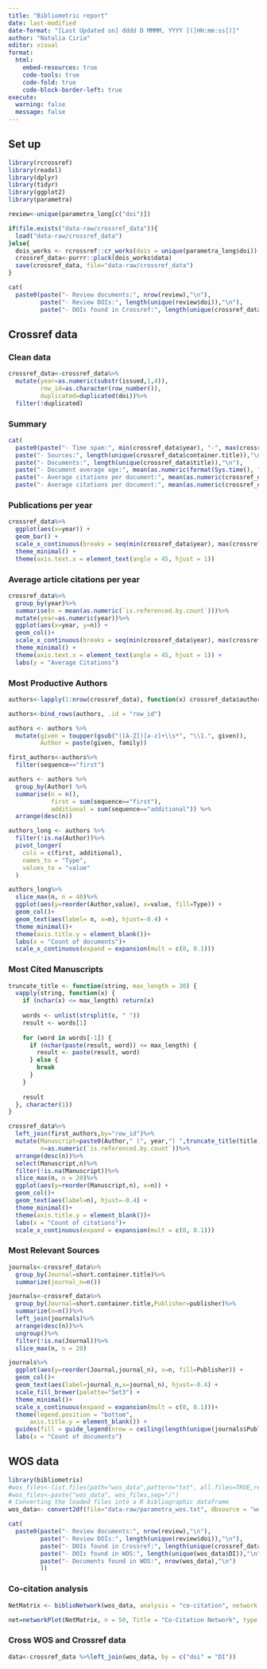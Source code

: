 ```yaml
---
title: "Bibliometric report"
date: last-modified
date-format: "[Last Updated on] dddd D MMMM, YYYY [(]HH:mm:ss[)]"
author: "Natalia Ciria"
editor: visual
format:
  html:
    embed-resources: true
    code-tools: true
    code-fold: true
    code-block-border-left: true
execute:
  warning: false
  message: false
---
```


## Set up

```r
library(rcrossref)
library(readxl)
library(dplyr)
library(tidyr)
library(ggplot2)
library(parametra)

review<-unique(parametra_long[c("doi")])

if(file.exists("data-raw/crossref_data")){
  load("data-raw/crossref_data")
}else{
  dois_works <- rcrossref::cr_works(dois = unique(parametra_long$doi))
  crossref_data<-purrr::pluck(dois_works$data)
  save(crossref_data, file="data-raw/crossref_data")
}
```

```r
cat(
  paste0(paste("- Review documents:", nrow(review),"\n"),
         paste("- Review DOIs:", length(unique(review$doi)),"\n"),
         paste("- DOIs found in Crossref:", length(unique(crossref_data$doi)),"\n")))
```

## Crossref data

### Clean data

```r
crossref_data<-crossref_data%>%
  mutate(year=as.numeric(substr(issued,1,4)),
         row_id=as.character(row_number()),
         duplicated=duplicated(doi))%>%
  filter(!duplicated)
```

### Summary

```r
cat(
  paste0(paste("- Time spam:", min(crossref_data$year), "-", max(crossref_data$year),"\n"),
  paste("- Sources:", length(unique(crossref_data$container.title)),"\n"),
  paste("- Documents:", length(unique(crossref_data$title)),"\n"),
  paste("- Document average age:", mean(as.numeric(format(Sys.time(), "%Y"))-crossref_data$year),"\n"),
  paste("- Average citations per document:", mean(as.numeric(crossref_data$is.referenced.by.count)),"\n"),
  paste("- Average citations per document:", mean(as.numeric(crossref_data$is.referenced.by.count)/(as.numeric(format(Sys.time(), "%Y"))-crossref_data$year)),"\n")))
```

### Publications per year

```r
crossref_data%>%
  ggplot(aes(x=year)) +
  geom_bar() +
  scale_x_continuous(breaks = seq(min(crossref_data$year), max(crossref_data$year), by=2)) +
  theme_minimal() +
  theme(axis.text.x = element_text(angle = 45, hjust = 1))
```

### Average article citations per year

```r
crossref_data%>%
  group_by(year)%>%
  summarise(n = mean(as.numeric(`is.referenced.by.count`)))%>%
  mutate(year=as.numeric(year))%>%
  ggplot(aes(x=year, y=n)) +
  geom_col()+
  scale_x_continuous(breaks = seq(min(crossref_data$year), max(crossref_data$year), by=2)) +
  theme_minimal() +
  theme(axis.text.x = element_text(angle = 45, hjust = 1)) +
  labs(y = "Average Citations")
```

### Most Productive Authors

```r
authors<-lapply(1:nrow(crossref_data), function(x) crossref_data$author[[x]])

authors<-bind_rows(authors, .id = "row_id")

authors <- authors %>%
  mutate(given = toupper(gsub("([A-Z])[a-z]+\\s*", "\\1.", given)),
         Author = paste(given, family)) 

first_authors<-authors%>%
  filter(sequence=="first")

authors <- authors %>%
  group_by(Author) %>%
  summarise(n = n(),
            first = sum(sequence=="first"),
            additional = sum(sequence=="additional")) %>%
  arrange(desc(n))

authors_long <- authors %>%
  filter(!is.na(Author))%>%
  pivot_longer(
    cols = c(first, additional),
    names_to = "Type",
    values_to = "value"
  )

authors_long%>% 
  slice_max(n, n = 40)%>%
  ggplot(aes(y=reorder(Author,value), x=value, fill=Type)) +
  geom_col()+
  geom_text(aes(label= n, x=n), hjust=-0.4) +
  theme_minimal()+
  theme(axis.title.y = element_blank())+
  labs(x = "Count of documents")+
  scale_x_continuous(expand = expansion(mult = c(0, 0.1)))
```

### Most Cited Manuscripts

```r
truncate_title <- function(string, max_length = 30) {
  vapply(string, function(x) {
    if (nchar(x) <= max_length) return(x)
    
    words <- unlist(strsplit(x, " "))
    result <- words[1]
    
    for (word in words[-1]) {
      if (nchar(paste(result, word)) <= max_length) {
        result <- paste(result, word)
      } else {
        break
      }
    }
    
    result
  }, character(1))
}

crossref_data%>%
  left_join(first_authors,by="row_id")%>%
  mutate(Manuscript=paste0(Author," (", year,") ",truncate_title(title)),
         n=as.numeric(`is.referenced.by.count`))%>%
  arrange(desc(n))%>%
  select(Manuscript,n)%>%
  filter(!is.na(Manuscript))%>%
  slice_max(n, n = 20)%>%
  ggplot(aes(y=reorder(Manuscript,n), x=n)) +
  geom_col()+
  geom_text(aes(label=n), hjust=-0.4) +
  theme_minimal()+
  theme(axis.title.y = element_blank())+
  labs(x = "Count of citations")+
  scale_x_continuous(expand = expansion(mult = c(0, 0.1)))
```

### Most Relevant Sources

```r
journals<-crossref_data%>%
  group_by(Journal=short.container.title)%>%
  summarize(journal_n=n())

journals<-crossref_data%>%
  group_by(Journal=short.container.title,Publisher=publisher)%>%
  summarize(n=n())%>%
  left_join(journals)%>%
  arrange(desc(n))%>%
  ungroup()%>%
  filter(!is.na(Journal))%>%
  slice_max(n, n = 20)

journals%>%
  ggplot(aes(y=reorder(Journal,journal_n), x=n, fill=Publisher)) +
  geom_col()+
  geom_text(aes(label=journal_n,x=journal_n), hjust=-0.4) +
  scale_fill_brewer(palette="Set3") +
  theme_minimal()+
  scale_x_continuous(expand = expansion(mult = c(0, 0.1)))+
  theme(legend.position = "bottom",
      axis.title.y = element_blank()) +
  guides(fill = guide_legend(nrow = ceiling(length(unique(journals$Publisher))/2)))+
  labs(x = "Count of documents")
```

## WOS data

```r
library(bibliometrix)
#wos_files<-list.files(path="wos_data",pattern="txt", all.files=TRUE,recursive = TRUE)
#wos_files<-paste("wos_data", wos_files,sep="/")
# Converting the loaded files into a R bibliographic dataframe
wos_data<- convert2df(file="data-raw/parametra_wos.txt", dbsource = "wos", format = "plaintext")

cat(
  paste0(paste("- Review documents:", nrow(review),"\n"),
         paste("- Review DOIs:", length(unique(review$doi)),"\n"),
         paste("- DOIs found in Crossref:", length(unique(crossref_data$doi)),"\n"),
         paste("- DOIs found in WOS:", length(unique(wos_data$DI)),"\n"),
         paste("- Documents found in WOS:", nrow(wos_data),"\n")
         ))
```

### Co-citation analysis

```r
NetMatrix <- biblioNetwork(wos_data, analysis = "co-citation", network = "references", sep = ";")

net=networkPlot(NetMatrix, n = 50, Title = "Co-Citation Network", type = "fruchterman", size.cex=TRUE, size=20, remove.multiple=FALSE,  remove.isolates = TRUE, labelsize=1,edgesize = 10, edges.min=1)
```

### Cross WOS and Crossref data

```r
data<-crossref_data %>%left_join(wos_data, by = c("doi" = "DI"))
```
